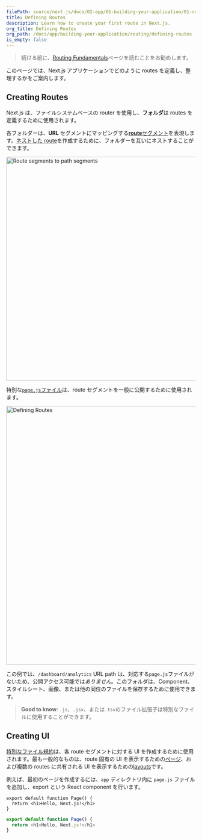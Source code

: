 ```yaml
---
filePath: source/next.js/docs/02-app/01-building-your-application/01-routing/01-defining-routes.mdx
title: Defining Routes
description: Learn how to create your first route in Next.js.
org_title: Defining Routes
org_path: /docs/app/building-your-application/routing/defining-routes
is_empty: false
---
```


> 続ける前に、[Routing Fundamentals](/ja/javascript/next.js/v14/02-app/01-building-your-application/01-routing)ページを読むことをお勧めします。

このページでは、Next.js アプリケーションでどのように routes を定義し、整理するかをご案内します。

## Creating Routes

Next.js は、ファイルシステムベースの router を使用し、**フォルダ**は routes を定義するために使用されます。

各フォルダーは、**URL** セグメントにマッピングする[**route**セグメント](/ja/javascript/next.js/v14/02-app/01-building-your-application/01-routing#route-segments)を表現します。[ネストした route](/docs/app/building-your-application/routing#nested-routes)を作成するために、フォルダーを互いにネストすることができます。

<Image
  alt="Route segments to path segments"
  srcLight="/docs/light/route-segments-to-path-segments.png"
  srcDark="/docs/dark/route-segments-to-path-segments.png"
  width="1600"
  height="594"
/>

特別な[`page.js`ファイル](/ja/javascript/next.js/v14/02-app/01-building-your-application/01-routing/02-pages-and-layouts#pages)は、route セグメントを一般に公開するために使用されます。

<Image
  alt="Defining Routes"
  srcLight="/docs/light/defining-routes.png"
  srcDark="/docs/dark/defining-routes.png"
  width="1600"
  height="687"
/>

この例では、`/dashboard/analytics` URL path は、対応する`page.js`ファイルがないため、公開アクセス可能では*ありません*。このフォルダは、Component、スタイルシート、画像、または他の同位のファイルを保存するために使用できます。

> **Good to know**: `.js`、`.jsx`、または`.tsx`のファイル拡張子は特別なファイルに使用することができます。

## Creating UI

[特別なファイル規約](/ja/javascript/next.js/v14/02-app/01-building-your-application/01-routing#file-conventions)は、各 route セグメントに対する UI を作成するために使用されます。最も一般的なものは、route 固有の UI を表示するための[ページ](/ja/javascript/next.js/v14/02-app/01-building-your-application/01-routing/02-pages-and-layouts#pages)、および複数の routes に共有される UI を表示するための[layouts](/docs/app/building-your-application/routing/pages-and-layouts#layouts)です。

例えば、最初のページを作成するには、`app` ディレクトリ内に `page.js` ファイルを追加し、export という React component を行います。

```tsx:app/page.tsx
export default function Page() {
  return <h1>Hello, Next.js!</h1>
}
```

```jsx:app/page.js
export default function Page() {
  return <h1>Hello, Next.js!</h1>
}
```
